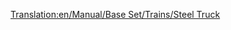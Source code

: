 [[Translation:en/Manual/Base Set/Trains/Steel Truck]]
{{en/Manual/Base Set/Trains/Trains Carriages new|Picture=[[File:en/Manual/Base Set/Trains/Steeltruck.png]]
|NormalCost=£1,148 ($2,296)
|NormalWeight=18 / 38 t
|NormalCapacity=20 tonnes of steel
|MonoCost=£1,148 ($2,296)
|MonoWeight=18 / 43 t
|MonoCapacity=25 tonnes of steel
|MagCost=£1,148 ($2,296)
|MagWeight=18 / 45 t
|MagCapacity=27 tonnes of steel
|Description=[[en/Manual/Base Set/Trains/Steel Truck]] is best suited to haul [[en/Manual/Base Set/Cargos/Steel]], which is made in [[en/Manual/Base Set/Industries/Steel Mill | Steel Mills]]. Available in [[en/Manual/Climates#temperate | Temperate]] climate only.
}}